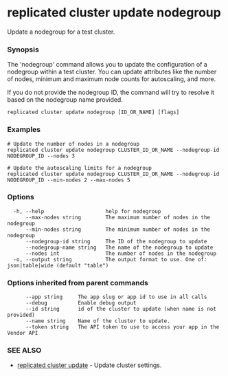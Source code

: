 # replicated cluster update nodegroup

Update a nodegroup for a test cluster.

### Synopsis

The 'nodegroup' command allows you to update the configuration of a nodegroup within a test cluster. You can update attributes like the number of nodes, minimum and maximum node counts for autoscaling, and more.

If you do not provide the nodegroup ID, the command will try to resolve it based on the nodegroup name provided.

```
replicated cluster update nodegroup [ID_OR_NAME] [flags]
```

### Examples

```
# Update the number of nodes in a nodegroup
replicated cluster update nodegroup CLUSTER_ID_OR_NAME --nodegroup-id NODEGROUP_ID --nodes 3

# Update the autoscaling limits for a nodegroup
replicated cluster update nodegroup CLUSTER_ID_OR_NAME --nodegroup-id NODEGROUP_ID --min-nodes 2 --max-nodes 5
```

### Options

```
  -h, --help                    help for nodegroup
      --max-nodes string        The maximum number of nodes in the nodegroup
      --min-nodes string        The minimum number of nodes in the nodegroup
      --nodegroup-id string     The ID of the nodegroup to update
      --nodegroup-name string   The name of the nodegroup to update
      --nodes int               The number of nodes in the nodegroup
  -o, --output string           The output format to use. One of: json|table|wide (default "table")
```

### Options inherited from parent commands

```
      --app string     The app slug or app id to use in all calls
      --debug          Enable debug output
      --id string      id of the cluster to update (when name is not provided)
      --name string    Name of the cluster to update.
      --token string   The API token to use to access your app in the Vendor API
```

### SEE ALSO

* [replicated cluster update](replicated-cli-cluster-update)	 - Update cluster settings.

